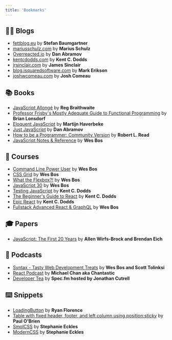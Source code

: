 ```yaml
---
title: 'Bookmarks'
---
```


## 🧑‍💻 Blogs

- [fettblog.eu](https://fettblog.eu/) by **Stefan Baumgartner**
- [mariusschulz.com](https://mariusschulz.com/) by **Marius Schulz**
- [Overreacted.io](https://overreacted.io) by **Dan Abramov**
- [kentcdodds.com](https://kentcdodds.com/) by **Kent C. Dodds**
- [jrsinclair.com](https://jrsinclair.com/) by **James Sinclair**
- [blog.isquaredsoftware.com](https://blog.isquaredsoftware.com/) by **Mark
  Erikson**
- [joshwcomeau.com](https://joshwcomeau.com/) by **Josh Comeau**

## 📚 Books

- [JavaScript Allongé](https://leanpub.com/javascriptallongesix/read) by **Reg
  Braithwaite**
- [Professor Frisby's Mostly Adequate Guide to Functional Programming](https://github.com/MostlyAdequate/mostly-adequate-guide)
  by **Brian Lonsdorf**
- [Eloquent JavaScript](https://eloquentjavascript.net/) by **Martijn
  Haverbeke**
- [Just JavaScript](https://justjavascript.com/) by **Dan Abramov**
- [How to be a Programmer: Community Version](https://braydie.gitbooks.io/how-to-be-a-programmer/content/en/)
  by **Robert L. Read**
- [JavaScript Notes & Reference](https://wesbos.com/javascript) by **Wes Bos**

## 🏫 Courses

- [Command Line Power User](https://commandlinepoweruser.com/) by **Wes Bos**
- [CSS Grid](https://cssgrid.io/) by **Wes Bos**
- [What the Flexbox?!](https://flexbox.io/) by **Wes Bos**
- [JavaScript 30](https://javascript30.com/) by **Wes Bos**
- [Testing JavaScript](https://testingjavascript.com/) by **Kent C. Dodds**
- [The Beginner's Guide to React](https://egghead.io/courses/the-beginner-s-guide-to-react)
  by **Kent C. Dodds**
- [Epic React](https://epicreact.dev/) by **Kent C. Dodds**
- [Fullstack Advanced React & GraphQL](https://advancedreact.com/) by **Wes
  Bos**

## 🎓 Papers

- [JavaScript: The First 20 Years](https://doi.org/10.1145/3386327) by **Allen
  Wirfs-Brock and Brendan Eich**

## 🎤 Podcasts

- [Syntax - Tasty Web Development Treats](https://syntax.fm/) by **Wes Bos and
  Scott Tolinksi**
- [React Podcast](https://reactpodcast.simplecast.com/) by **Michael Chan aka
  Chantastic**
- [Developer Tea](https://spec.fm/podcasts/developer-tea) by **Spec.fm hosted by
  Jonathan Cutrell**

## ⌨️ Snippets

- [LoadingButton](https://codesandbox.io/embed/loadingbutton-reworked-121i1?codemirror=1)
  by **Ryan Florence**
- [Table with fixed header, footer, and left column using position:sticky](https://codepen.io/paulobrien/pen/LBrMxa)
  by **Paul O'Brien**
- [SmolCSS](https://smolcss.dev/) by **Stephanie Eckles**
- [ModernCSS](https://moderncss.dev/) by **Stephanie Eckles**
